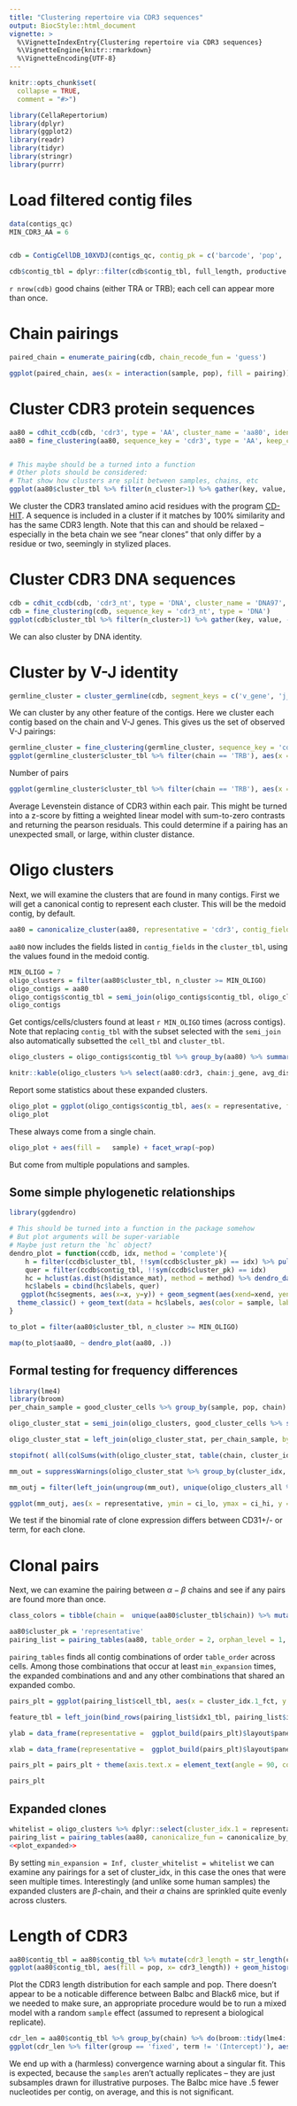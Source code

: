 ```yaml
---
title: "Clustering repertoire via CDR3 sequences"
output: BiocStyle::html_document
vignette: >
  %\VignetteIndexEntry{Clustering repertoire via CDR3 sequences}
  %\VignetteEngine{knitr::rmarkdown}
  %\VignetteEncoding{UTF-8}
---
```


```r
knitr::opts_chunk$set(
  collapse = TRUE,
  comment = "#>")
```

```r
library(CellaRepertorium)
library(dplyr)
library(ggplot2)
library(readr)
library(tidyr)
library(stringr)
library(purrr)
```

# Load filtered contig files

```r
data(contigs_qc)
MIN_CDR3_AA = 6


cdb = ContigCellDB_10XVDJ(contigs_qc, contig_pk = c('barcode', 'pop', 'sample', 'contig_id'), cell_pk = c('barcode', 'pop', 'sample'))

cdb$contig_tbl = dplyr::filter(cdb$contig_tbl, full_length, productive == 'True', high_confidence, chain != 'Multi', str_length(cdr3) > MIN_CDR3_AA) %>% mutate( fancy_name = fancy_name_contigs(., str_c(pop, '_', sample)))

```

`r nrow(cdb)` good chains (either TRA or TRB); each cell can appear more than once.


# Chain pairings

```r
paired_chain = enumerate_pairing(cdb, chain_recode_fun = 'guess')

ggplot(paired_chain, aes(x = interaction(sample, pop), fill = pairing)) + geom_bar() + facet_wrap(~canonical, scale = 'free_x') + coord_flip() + theme_minimal()

```


# Cluster CDR3 protein sequences


```r

aa80 = cdhit_ccdb(cdb, 'cdr3', type = 'AA', cluster_name = 'aa80', identity = .8)
aa80 = fine_clustering(aa80, sequence_key = 'cdr3', type = 'AA', keep_clustering_details = TRUE)


# This maybe should be a turned into a function 
# Other plots should be considered:
# That show how clusters are split between samples, chains, etc
ggplot(aa80$cluster_tbl %>% filter(n_cluster>1) %>% gather(key, value, -aa80, -fc) , aes(x = value))+ facet_wrap(~key, scales = 'free') + geom_histogram() + scale_y_sqrt()

```

We cluster the CDR3 translated amino acid residues with the program [CD-HIT](http://weizhongli-lab.org/cdhit_suite/cgi-bin/index.cgi?cmd=cd-hit).  A sequence is included in a cluster if it matches by 100% similarity and has the same CDR3 length.  Note that this can and should be relaxed -- especially in the beta chain we see "near clones" that only differ by a residue or two, seemingly in stylized places.


# Cluster CDR3 DNA sequences

```r
cdb = cdhit_ccdb(cdb, 'cdr3_nt', type = 'DNA', cluster_name = 'DNA97', identity = .965, min_length = MIN_CDR3_AA*3-1, G = 1)
cdb = fine_clustering(cdb, sequence_key = 'cdr3_nt', type = 'DNA')
ggplot(cdb$cluster_tbl %>% filter(n_cluster>1) %>% gather(key, value, -DNA97) , aes(x = value))+ facet_wrap(~key, scales = 'free') + geom_histogram() + scale_y_sqrt()
```

We can also cluster by DNA identity.

# Cluster by V-J identity

```r
germline_cluster = cluster_germline(cdb, segment_keys = c('v_gene', 'j_gene', 'chain'), cluster_name = 'segment_idx')
```

We can cluster by any other feature of the contigs. Here we cluster each contig based on the chain and V-J genes.  This gives us the set of observed V-J pairings:

```r
germline_cluster = fine_clustering(germline_cluster, sequence_key = 'cdr3_nt', type = 'DNA')
ggplot(germline_cluster$cluster_tbl %>% filter(chain == 'TRB'), aes(x = v_gene, y = j_gene, fill = n_cluster)) + geom_tile() + theme(axis.text.x = element_text(angle = 90))
```

Number of pairs

```r
ggplot(germline_cluster$cluster_tbl %>% filter(chain == 'TRB'), aes(x = v_gene, y = j_gene, fill = avg_distance)) + geom_tile() + theme(axis.text.x = element_text(angle = 90))
```

Average Levenstein distance of CDR3 within each pair.  This might be turned into a z-score by fitting a weighted linear model with sum-to-zero contrasts and returning the pearson residuals.  This could determine if a pairing has an unexpected small, or large, within cluster distance.




# Oligo clusters

Next, we will examine the clusters that are found in many contigs.  First we will get a canonical contig to represent each cluster.  This will be the medoid contig, by default.

```r
aa80 = canonicalize_cluster(aa80, representative = 'cdr3', contig_fields = c('cdr3', 'cdr3_nt', 'chain', 'v_gene', 'd_gene', 'j_gene'))
```

`aa80` now includes the fields listed in `contig_fields` in the `cluster_tbl`, using the values found in the medoid contig.

```r
MIN_OLIGO = 7
oligo_clusters = filter(aa80$cluster_tbl, n_cluster >= MIN_OLIGO)
oligo_contigs = aa80
oligo_contigs$contig_tbl = semi_join(oligo_contigs$contig_tbl, oligo_clusters, by = 'aa80')
oligo_contigs
```

Get contigs/cells/clusters found at least `r MIN_OLIGO` times (across contigs).  Note that replacing `contig_tbl` with the subset selected with the `semi_join` also automatically subsetted the `cell_tbl` and `cluster_tbl`.


```r
oligo_clusters = oligo_contigs$contig_tbl %>% group_by(aa80) %>% summarize(`n subjects observed` = length(unique(sample))) %>% left_join(oligo_clusters)

knitr::kable(oligo_clusters %>% select(aa80:cdr3, chain:j_gene, avg_distance, n_cluster))

```

Report some statistics about these expanded clusters.

```r
oligo_plot = ggplot(oligo_contigs$contig_tbl, aes(x = representative, fill = chain)) + geom_bar() + coord_flip() + scale_fill_brewer(type = 'qual') + theme_minimal()
oligo_plot
```

These always come from a single chain.

```r
oligo_plot + aes(fill =   sample) + facet_wrap(~pop)

```

But come from multiple populations and samples.

## Some simple phylogenetic relationships

```r
library(ggdendro)

# This should be turned into a function in the package somehow
# But plot arguments will be super-variable
# Maybe just return the `hc` object?
dendro_plot = function(ccdb, idx, method = 'complete'){
    h = filter(ccdb$cluster_tbl, !!sym(ccdb$cluster_pk) == idx) %>% pull(fc) %>% .[[1]]
    quer = filter(ccdb$contig_tbl, !!sym(ccdb$cluster_pk) == idx)
    hc = hclust(as.dist(h$distance_mat), method = method) %>% dendro_data(type = "rectangle")
    hc$labels = cbind(hc$labels, quer)
   ggplot(hc$segments, aes(x=x, y=y)) + geom_segment(aes(xend=xend, yend=yend)) + 
  theme_classic() + geom_text(data = hc$labels, aes(color = sample, label = fancy_name), size = 3, angle = 60) + scale_x_continuous(breaks = NULL) + ylab('AA Distance') + xlab('')
}

to_plot = filter(aa80$cluster_tbl, n_cluster >= MIN_OLIGO)

map(to_plot$aa80, ~ dendro_plot(aa80, .))

```

## Formal testing for frequency differences

```r
library(lme4)
library(broom)
per_chain_sample = good_cluster_cells %>% group_by(sample, pop, chain) %>% summarize(total_cells = n(), weeks_premature = weeks_premature[1])

oligo_cluster_stat = semi_join(oligo_clusters, good_cluster_cells %>% select(dataset, contig_id)) %>% group_by(sample, pop, chain, cluster_idx) %>% summarize(n_cluster = n())%>% ungroup() %>% complete(sample, pop, nesting(cluster_idx, chain), fill = list(n_cluster = 0))

oligo_cluster_stat = left_join(oligo_cluster_stat, per_chain_sample, by = c('sample', 'pop', 'chain')) 

stopifnot( all(colSums(with(oligo_cluster_stat, table(chain, cluster_idx)) > 0) == 1))

mm_out = suppressWarnings(oligo_cluster_stat %>% group_by(cluster_idx, chain) %>% do( glmer(cbind(n_cluster, total_cells) ~ pop + weeks_premature + (1|sample), data = ., family = 'binomial') %>% tidy(conf.int = TRUE)))
```

```r
mm_outj = filter(left_join(ungroup(mm_out), unique(oligo_clusters_all %>% select(representative, cluster_idx))), term %in% c('popCD31Pos', 'weeks_premature')) %>% mutate(ci_lo = AMmisc::clamp(conf.low), ci_hi = AMmisc::clamp(conf.high)) %>% arrange(desc(representative))

ggplot(mm_outj, aes(x = representative, ymin = ci_lo, ymax = ci_hi, y = clamp(estimate))) + geom_pointrange() + facet_wrap(~term, scales = 'free') + coord_flip() + theme_minimal() + geom_hline(yintercept = 0, lty = 2) + xlab("Isomorph") + ylab("log odds of isomorph")
```

We test if the binomial rate of clone expression differs between CD31+/- or term, for each clone.

# Clonal pairs

Next, we can examine the pairing between $\alpha-\beta$ chains and see if any pairs are found more than once.

```r
class_colors = tibble(chain =  unique(aa80$cluster_tbl$chain)) %>% mutate(class_color =  RColorBrewer::brewer.pal(length(chain),"Set1")[seq_along(chain)])

aa80$cluster_pk = 'representative'
pairing_list = pairing_tables(aa80, table_order = 2, orphan_level = 1, min_expansion = 3, cluster_keys = c('cdr3', 'representative', 'chain', 'v_gene', 'j_gene', 'avg_distance'))


```

`pairing_tables` finds all contig combinations of order `table_order` across cells.  Among those combinations that occur at least `min_expansion` times, the expanded combinations and and any other combinations that shared an expanded combo.

```r
pairs_plt = ggplot(pairing_list$cell_tbl, aes(x = cluster_idx.1_fct, y = cluster_idx.2_fct, color = sample, shape = pop)) + geom_jitter(width = .2, height = .2) + theme_minimal() + xlab('TRB') + ylab('TRA')

feature_tbl = left_join(bind_rows(pairing_list$idx1_tbl, pairing_list$idx2_tbl), class_colors)

ylab = data_frame(representative =  ggplot_build(pairs_plt)$layout$panel_params[[1]]$y.label) %>% left_join(feature_tbl) %>% mutate(class_color = ifelse(is.na(class_color), '#E41A1C', class_color))

xlab = data_frame(representative =  ggplot_build(pairs_plt)$layout$panel_params[[1]]$x.label) %>% left_join(feature_tbl) %>% mutate(class_color = ifelse(is.na(class_color), '#E41A1C', class_color))

pairs_plt = pairs_plt + theme(axis.text.x = element_text(angle = 90, color = xlab$class_color, size = 8), axis.text.y = element_text(color = ylab$class_color, size = 8))

pairs_plt

```

## Expanded clones

```r
whitelist = oligo_clusters %>% dplyr::select(cluster_idx.1 = representative) %>% unique()
pairing_list = pairing_tables(aa80, canonicalize_fun = canonicalize_by_prevalence, table_order = 2, orphan_level = 1, min_expansion = Inf, cluster_whitelist = whitelist,  cluster_keys = c('cdr3', 'representative', 'chain', 'v_gene', 'j_gene', 'avg_distance'))
<<plot_expanded>>
```

By setting `min_expansion = Inf, cluster_whitelist = whitelist` we can examine any pairings for a set of cluster_idx, in this case the ones that were seen multiple times.  Interestingly (and unlike some human samples) the expanded clusters are  $\beta$-chain, and their $\alpha$ chains are sprinkled quite evenly across clusters.

# Length of CDR3

```r
aa80$contig_tbl = aa80$contig_tbl %>% mutate(cdr3_length = str_length(cdr3_nt))
ggplot(aa80$contig_tbl, aes(fill = pop, x= cdr3_length)) + geom_histogram(binwidth = 1, mapping = aes(y = ..density..)) + theme_minimal() + scale_fill_brewer(type = 'qual') + facet_grid(sample ~chain) + theme(strip.text.y = element_text(angle = 0)) + coord_cartesian(xlim = c(25, 55))

```

Plot the CDR3 length distribution for each sample and pop.  There doesn't appear to be a noticable difference between Balbc and Black6 mice, but if we needed to make sure, an appropriate procedure would be to run a mixed model with a random `sample` effect (assumed to represent a biological replicate).


```r
cdr_len = aa80$contig_tbl %>% group_by(chain) %>% do(broom::tidy(lme4::lmer(cdr3_length ~ pop + (1|sample), data = .), conf.int = TRUE))
ggplot(cdr_len %>% filter(group == 'fixed', term != '(Intercept)'), aes(x = interaction(chain, term), y = estimate, ymin = conf.low, ymax = conf.high)) + geom_pointrange() + theme_minimal() + coord_flip() + ylab('Length(CDR3 Nt)') + xlab('Term/Chain')

```

We end up with a (harmless) convergence warning about a singular fit.  This is expected, because the `samples` aren't actually replicates -- they are just subsamples drawn for illustrative purposes.
The Balbc mice  have .5 fewer nucleotides per contig, on average,  and this is not significant.

